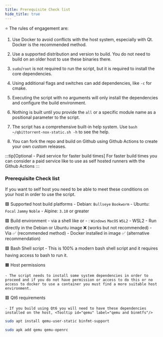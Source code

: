 ```yaml
---
title: Prerequisite Check list
hide_title: true
---
```



⭐ The rules of engagement are:

<Steps>

1. Use Docker to avoid conflicts with the host system, especially with Qt. Docker is the recommended method.

2. Use a supported distribution and version to build. You do not need to build on an older host to use these binaries there.

3. `sudo`/`root` is not required to run the script, but it is required to install the core dependencies.

4. Using additional flags and switches can add dependencies, like `-c` for cmake.

5. Executing the script with no arguments will only install the dependencies and configure the build environment.

6. Nothing is built until you provide the `all` or a specific module name as a positional parameter to the script.

7. The script has a comprehensive built-in help system. Use `bash ~/qbittorrent-nox-static.sh -h` to see the help.

8. You can fork the repo and build on Github using Github Actions to create your own custom releases.

</Steps>

<Advanced client:only="react">

:::tip[Optional - Paid service for faster build times]
For faster build times you can consider a paid service like <Tooltip id="buildjet" label="buildjet.com "/> to use as self hosted runners with the Github Actions
:::

</Advanced >

### Prerequisite Check list

If you want to self host you need to be able to meet these conditions on your host in order to use the script.

🟩 Supported host build platforms
    - Debian: `Bullseye` `Bookworm`
    - Ubuntu: `Focal` `Jammy` `Noble`
    - Alpine: `3.10` or greater

🟩 Build environment
    - <Tooltip id="docker" label="Docker"/> via a shell like <Tooltip id="bash" label="Bash"/> or <Tooltip id="powershell" label="Powershell"/>
    - <Tooltip id="docker-desktop" label="Docker Desktop"/>: `Windows` `MacOS` `WSL2`
    - WSL2
      - Run directly in the Debian or Ubuntu image ❌ (works but not recommended)
      - Via <Tooltip id="docker-desktop" label="Docker Desktop"/> ✅ (recommended method)
      - Docker installed in <Tooltip id="wsl2" label="WSL2"/> image ✅ (alternative recommendation)


🟩 Bash Shell script
    - This is 100% a modern bash shell script and it requires having access to bash to run it.


🟧 Host permissions

    - The script needs to install some system dependencies in order to proceed and if you do not have permission or access to do this or no access to docker to use a container you must find a more suitable host environment.


🟥 Qt6 requirements

    - If you build using Qt6 you will need to have these dependencies installed on the host, <Tooltip id="qemu" label="qemu and binmtfs"/>

<Tabs>
<TabItem value="Debian based Linux" label="debian">

```bash
sudo apt install qemu-user-static binfmt-support
```

</TabItem>
<TabItem value="Alpine linux" label="alpine">

```bash
sudo apk add qemu qemu-openrc
```

</TabItem>
</Tabs>
